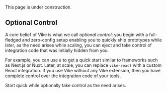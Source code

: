 
<Construction>This page is under construction.</Construction>

## Optional Control

A core belief of Vike is what we call *optional control*: you begin with a full-fledged and zero-config setup enabling you to quickly ship prototypes while later, as the need arises while scaling, you can eject and take control of integration code that was initially hidden from you.

For example, you can use a <UiFrameworkVikeExtension /> to get a quick start similar to frameworks such as Next.js or Nuxt. Later, at scale, you can replace `vike-react` with a custom React integration. If you use Vike without any Vike extension, then you have complete control over the integration code of your tools.

Start quick while optionally take control as the need arises.
